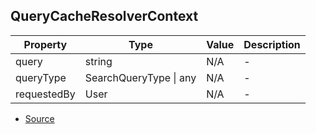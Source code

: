 ## QueryCacheResolverContext


| Property | Type | Value | Description |
| ----------- | ----------- | ----------- | ----------- |
| query | string | N/A | - |
| queryType | SearchQueryType \| any | N/A | - |
| requestedBy | User | N/A | - |


- [Source](https://github.com/Androz2091/discord-player/blob/74f0fa7/packages/discord-player/src/utils/QueryCache.ts#L86)